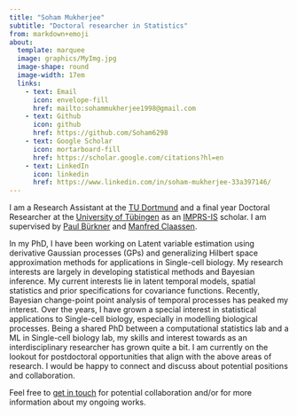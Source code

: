 ```yaml
---
title: "Soham Mukherjee"
subtitle: "Doctoral researcher in Statistics"
from: markdown+emoji
about: 
  template: marquee
  image: graphics/MyImg.jpg
  image-shape: round
  image-width: 17em
  links:
    - text: Email
      icon: envelope-fill
      href: mailto:sohammukherjee1998@gmail.com
    - text: Github
      icon: github
      href: https://github.com/Soham6298
    - text: Google Scholar
      icon: mortarboard-fill
      href: https://scholar.google.com/citations?hl=en
    - text: LinkedIn
      icon: linkedin
      href: https://www.linkedin.com/in/soham-mukherjee-33a397146/
---
```


I am a Research Assistant at the [TU Dortmund](https://www.tu-dortmund.de/) and a final year Doctoral Researcher at the [University of Tübingen](https://uni-tuebingen.de/en/) as an [IMPRS-IS](https://imprs.is.mpg.de/) scholar. I am supervised by [Paul Bürkner](https://paulbuerkner.com/) and [Manfred Claassen](https://claassenlab.github.io/).

In my PhD, I have been working on Latent variable estimation using derivative Gaussian processes (GPs) and generalizing Hilbert space approximation methods for applications in Single-cell biology. My research interests are largely in developing statistical methods and Bayesian inference. My current interests lie in latent temporal models, spatial statistics and prior specifications for covariance functions. Recently, Bayesian change-point point analysis of temporal processes has peaked my interest. Over the years, I have grown a special interest in statistical applications to Single-cell biology, especially in modelling biological processes. Being a shared PhD between a computational statistics lab and a ML in Single-cell biology lab, my skills and interest towards as an interdisciplinary researcher has grown quite a bit. I am currently on the lookout for postdoctoral opportunities that align with the above areas of research. I would be happy to connect and discuss about potential positions and collaboration.

Feel free to [get in touch](mailto:sohammukherjee1998@gmail.com:) for potential collaboration and/or for more information about my ongoing works.



